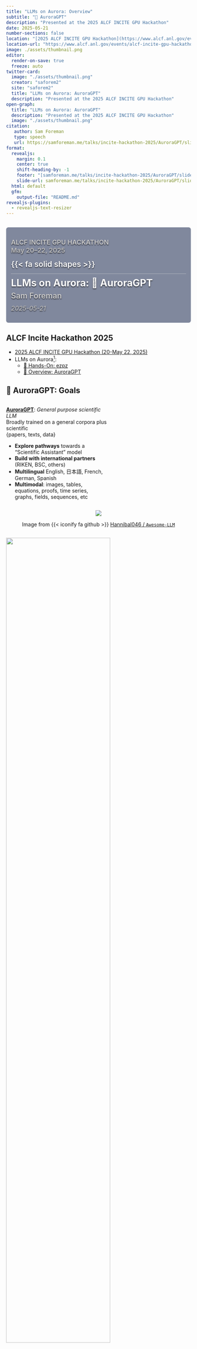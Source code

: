 ```yaml
---
title: "LLMs on Aurora: Overview"
subtitle: "🌌 AuroraGPT"
description: "Presented at the 2025 ALCF INCITE GPU Hackathon"
date: 2025-05-21
number-sections: false
location: "[2025 ALCF INCITE GPU Hackathon](https://www.alcf.anl.gov/events/alcf-incite-gpu-hackathon)"
location-url: "https://www.alcf.anl.gov/events/alcf-incite-gpu-hackathon"
image: ./assets/thumbnail.png
editor:
  render-on-save: true
  freeze: auto
twitter-card:
  image: "./assets/thumbnail.png"
  creator: "saforem2"
  site: "saforem2"
  title: "LLMs on Aurora: AuroraGPT"
  description: "Presented at the 2025 ALCF INCITE GPU Hackathon"
open-graph:
  title: "LLMs on Aurora: AuroraGPT"
  description: "Presented at the 2025 ALCF INCITE GPU Hackathon"
  image: "./assets/thumbnail.png"
citation:
   author: Sam Foreman
   type: speech
   url: https://samforeman.me/talks/incite-hackathon-2025/AuroraGPT/slides.html
format:
  revealjs:
    margin: 0.1
    center: true
    shift-heading-by: -1
    footer: "[samforeman.me/talks/incite-hackathon-2025/AuroraGPT/slides](https://samforeman.me/talks/incite-hackathon-2025/AuroraGPT/slides)"
    slide-url: samforeman.me/talks/incite-hackathon-2025/AuroraGPT/slides
  html: default
  gfm:
    output-file: "README.md"
revealjs-plugins:
  - revealjs-text-resizer
---
```



::: {.content-visible when-format="revealjs"}

## {background-image="assets/colorized-50.jpg" loading="lazy" style="data-background-size: cover;"}

::: {style="border-radius: 6px; text-align:left; padding: 10pt; margin-left: auto; margin-right: auto; line-height: 1.25lh!important; background-color: hsla(222, 88%, 13%, 0.5);"}

::: {.flex-container style="text-shadow: 0 2px 3px rgba(0, 0, 0, 0.7); justify-content: space-between; align-content: flex-start; border-bottom: 1px solid hsla(360, 0%, 90%, 0.5);"}
::: {style="font-size: 1.25em; font-weight: 600;"}
[ALCF INCITE GPU HACKATHON]{style="color: hsla(0, 0%, 80%, 1.0)!important;"}  
[May 20--22, 2025]{style="color: hsla(0, 0%, 75%, 1.0)!important;"}
:::

[{{< fa solid shapes >}}]{style="font-size: 1.5em; font-weight: 600; color:#FFFFFF"}
:::

[LLMs on Aurora: 🌌 AuroraGPT]{style="font-size: 1.9em; font-weight: 700; text-shadow: 0 2px 3px rgba(0, 0, 0, 0.7); color:hsla(0, 0%, 100%, 1.0); margin-block: 1rem;"}

[Sam Foreman]{style="color:hsla(0, 0%, 80%, 1.0);font-size: 1.5em; font-weight: 600; text-shadow: 0 2px 3px rgba(0, 0, 0, 0.7); "}

[_2025-05-21_]{style="color:hsla(0, 0%, 75%, 1.0);font-size: 1.2em; font-weight: 500; text-shadow: 0 2px 3px rgba(0, 0, 0, 0.7);"}
:::

:::

## ALCF Incite Hackathon 2025 {background-color="white"}

- [2025 ALCF INCITE GPU Hackathon (20-May 22, 2025)](https://www.alcf.anl.gov/events/alcf-incite-gpu-hackathon)
- LLMs on Aurora[^my-talks]:
  - [🍋 Hands-On: ezpz](https://samforeman.me/talks/incite-hackathon-2025/ezpz/slides)
  - [🌌 Overview: AuroraGPT](https://samforeman.me/talks/incite-hackathon-2025/AuroraGPT)

[^my-talks]: _my_ talks can be found at:
    [https://samforeman.me/talks/incite-hackathon-2025](https://samforeman.me/talks/incite-hackathon-2025)


## 🎯 AuroraGPT: Goals {.smaller background-color="white"}

::: {.flex-container style="justify-content: space-around;"}

::: {.column style="width: 55%"}

::: {.blue-card}
[**AuroraGPT**](https://auroragpt.anl.gov): _General purpose scientific LLM_  
Broadly trained on a general corpora plus scientific  
{papers, texts, data}
:::

- **Explore pathways** towards a "Scientific Assistant" model
- **Build with international partners** (RIKEN, BSC, others)
- **Multilingual** English, 日本語, French, German, Spanish
- **Multimodal**: images, tables, equations, proofs, time series,  graphs, fields, sequences, etc
:::

::: {.column style="text-align: center;"}

::: {#fig-awesome-llm}
![](./assets/llms.gif)

Image from {{< iconify fa github >}}
[Hannibal046 / `Awesome-LLM`](https://github.com/Hannibal046/Awesome-LLM)
:::

:::

:::

::: {#fig-timeline}
![](./assets/timelines.png){width="75%" style="margin-left:auto;margin-right:auto;"}

Credit to the entire AuroraGPT team for slides.
:::

::: {.notes}
- Here to talk about AuroraGPT, Argonne's internal effort to build a general
  purpose scientific LLM, broadly trained on a general corpora of text +
  scientific {papers, text, data}
- As part of this effort, we plan to...
    - Explore pathways, build with international partners, multi-{lingual, modal}
- Rough timeline of the project and deliverables:
    - 202{3,4}: text-only models, plan to release a series of {7B, 70B, 1T} models
    - 202{4,5}: Basic multi-modal models
    - 202{5,6}: Advanced scientific multimodal models
:::

## 🦙 Issues with "Publicly Available" LLMs {background-color="white"}

- **Trust** and **Safety**:
  - Skepticism about deployment in critical infrastructure
  - Correctness and reliability of model outputs

- **Transparency**:
  - Data governance, _what was used for pre-training_? fine-tuning?
    - **generally unknown**
  - What is _open source_?
    - Model weights?
    - Pre-training \{code, logs, metrics\} ?

::: {.notes}
- Why are we doing this? 
- What is the issue with current LLMs?
  - **Trust and safety**
    - Hallucinations, false confidence
    - Can this be reliably mitigated?
    - Scaling up inference compute seems to help
      - reasoning models, TTT, etc.
  - **Transparency**
    - Different frontier labs have different definitions of "open source"
    - e.g. Llama no longer releases base models
      - Libgen ??
    - AllenAI institute, olmo models good example
:::

## 🧪 AuroraGPT: Open Science Foundation Model {background-color="white"}

::: {#fig-aurora-gpt .r-stretch style="vertical-align:center;"}
![](./assets/AuroraGPT.svg)

High-level overview of AuroraGPT project
:::

::: {.notes}
- AuroraGPT will be a publicly distributed, open source foundation model for
open science
- Is being trained on:
  - Scientific / engineering structured data
  - General text, media, news, etc.
  - Large amounts of low to medium quality data
  - Much less high quality data (that is publicly available for use)
- This data is then cleaned, processed, de-duplicated and used for the initial
pre-training phase of the model
- The vast majority of the overall compute is spent during this initial
pre-training phase
  - This is the group I help to lead and will be talking a bit about today
- The initial pre-training phase is currently underway
  - Eventually, given a bit of time, effort and magic, the model will be
    ready for fine-tuning and additional training for a variety of downstream
    tasks
- The pretrained model will then be handed off for additional fine-tuning on a
variety of downstream tasks
  - Scientific discovery
  - Accelerate scientific tasks
  - Digital twins
  - Inverse design
  - Code optimization
  - Accelerated simulations
  - Autonomous experiments
  - Co-design
- Becoming increasingly clear that LLMs have the potential to drastically
accelerate computational science
  - We've seen this already for {GenSLMs, Weather / Climate / Earth Systems
    Modeling, Particle Physics, etc.}
:::

## 📊 AuroraGPT: Outcomes {background-color="white"}

- **Datasets and data pipelines** for preparing science training data
- **Software infrastructure and workflows** to train, evaluate and deploy LLMs
  at scale for scientific resarch purposes

    - {{< fa brands github >}} [argonne-lcf/Megatron-DeepSpeed](https://github.com/argonne-lcf/Megatron-DeepSpeed)  
      [End-to-end training and inference, on _any_ GPU cluster]{.dim-text}
    - {{< fa brands github >}} [argonne-lcf/inference-endpoints](https://github.com/argonne-lcf/inference-endpoints)  
      [Inference endpoints for LLMs, hosted @ ALCF]{.dim-text}

- **Evaluation of state-of-the-art LLM Models**:
    - Determine where they fall short in deep scientific tasks
    - Where deep data may have an impact

## 📚 What do we hope to get? {background-color="white"}

- **Assessment of the approach** of augmenting web training data with two forms
  of data specific to science:
    - Full text scientific papers
    - Structured scientific datasets (suitably mapped to narrative form)
- **Research grade artifacts** (**models**) for scientific community for
  adaptation for downstream uses[^mprot-dpo]
- **Promotion of responsible AI** best practices where we can figure them out
- **International Collaborations** around the long term goal of _AGI for science_

[^mprot-dpo]:|
    🔔 Gordon Bell Finalist: [MProt-DPO](https://dl.acm.org/doi/10.1109/SC41406.2024.00013) [@mprot-dpo2024]

::: {.notes}
- Deliverables:
    - datasets, pipelines
    - software infrastructure, workflows to interface with science applications
    - checkpoints, models, logs, workbook, insights, etc.
- Hope to understand:
    - How different state-of-the-art models perform at different scientific tasks
    - where deep data may have an impact
    - feasibility of generically augmenting text with scientific structured data
- Huge undertaking that will require large international collaborations around
  long term goal of AGI for science
- Extra points:
    - Well known that LLMs are good for non-consequential tasks
    - Known to "hallucinate" and create false information
    - Can this be mitigated reliably ??
:::

## 🌌 Aurora {background-color="white"}

::: {.flex-container style="align-items: center;"}

::: {.column style="width:5%;"}

::: {#tbl-aurora}

| <!-- --> | <!-- --> |
|---------:|:--------|
| Racks    |    166   |
| Nodes    |  10,624  |
| CPUs     |  21,248  |
| GPUs     |  63,744  |
| NICs     |  84,992  |
| HBM      |   8 PB   |
| DDR5c    |   10 PB  |

Aurora Specs {.responsive .striped .hover}

:::

:::

::: {.column style="text-align:center"}

::: {#fig-aurora .r-stretch}
![](./assets/aurora.png)

Aurora: [Fact Sheet](https://www.alcf.anl.gov/sites/default/files/2024-07/Aurora_FactSheet_2024.pdf).
:::

🏆 [Fastest AI system in the world](https://www.intel.com/content/www/us/en/newsroom/news/intel-powered-aurora-supercomputer-breaks-exascale-barrier.html)

:::

:::

<!--
> Argonne's exascale system will be used to dramatically advance scientific
> discovery and innovation.
-->

## 🤖 ALCF AI Testbed {background-color="white"}

- ALCF AI Testbed Systems are in production and
  [available for allocations](https://accounts.alcf.anl.gov/#/allocationRequests)
  to the research community
- Significant improvement in time-to-solution and energy-efficiency for diverse
  AI for science applications.
- [NAIRR Pilot](https://nairrpilot.org/)

::: {.red-card style="color: #FF5252; font-size:90%;"}
Up to $≈$ **25**$\times$ throughput improvement for genomic FMs
with **6.5**$\times$ energy efficiency
:::

::: {.flex-container style="align-items: flex-start; gap: 2pt; text-align:left;"}

::: {#fig-sambanova .column style="width:22%; text-align: left;"}
![](./assets/sambanova.jpeg)

**SambaNova SN-30** 2nd Gen, 8 nodes with 64 AI Accelerators
:::

::: {#fig-graphcore .column style="width:22%; text-align:left;"}
![](./assets/graphcore.png)

**Graphcore Bow**: Pod-64 configuration with 64 accelerators
:::

::: {#fig-cerebras .column style="width:22%; text-align:left;"}
![](./assets/cerebras.jpeg)

**Cerebras**: 2x CS-2 WSE with Memory-X and Swarm-X technologies
:::

::: {#fig-groq .column style="width:22%; text-align:left;"}
![](./assets/groq.jpeg)

**GroqRack**: 9 nodes, 8 GroqChip v1.5 Tensor streaming processors accelerators per node
:::

:::

## 👥 Team Leads {.smaller background-color="white"}

<!--

| Team                  | Lead(s)           |                                                            |
| :----:                | :--------         | :--------------------------------------------------------: |
| **Planning**          | Rick Stevens      | ![](./assets/team/rick-stevens.png){height="40pt"}         |
|                       | Ian Foster        | ![](./assets/team/ian-foster.png){height="40pt"}           |
|                       | Rinku Gupta       | ![](./assets/team/rinku-gupta.png){height="40pt"}          |
|                       | Mike Papka        | ![](./assets/team/mike-papka.png){height="40pt"}           |
|                       | Fangfang Xia      | ![](./assets/team/fangfang-xia.png){height="40pt"}         |
| **Data**              | Ian Foster        | ![](./assets/team/ian-foster.png){height="40pt"}           |
|                       | Robert Underwood  | ![](./assets/team/robert-underwood.png){height="40pt"} |
| **Models + Training** | Venkat Vishwanath | ![](./assets/team/venkat.jpg){height="40pt"}               |
|                       | Sam Foreman       | ![](./assets/team/sam-foreman.png){height="40pt"}          |
|                       | Sam Foreman       | ![](./assets/team/sam-foreman.png){height="40pt"}          |
| **Inference**         | Eliu Huerta       | ![](./assets/team/eliu-huerta.png){height="40pt"}          |
|                       | Azton Wells       | ![](./assets/team/azton-wells.png){height="40pt"}          |
: Team Leads {#tbl-team-leads}
| **Models / Training** | Venkat Vishwanath | ![](./assets/team/venkat-vishwanath.png){height="40pt"} |
|                       | Robert Underwood  | ![](./assets/team/robert-underwood.png){height="40pt"}     |
-->

::: {style="font-size: 90%;"}

::: {.flex-container style="text-align: center; align-items: center;"}
**Planning**

![Rick Stevens[^lead]](./assets/team/rick-stevens.png){height="75pt"}

![Ian Foster](./assets/team/ian-foster.png){height="75pt"}

![Rinku Gupta](./assets/team/rinku-gupta.png){height="75pt"}

![Mike Papka](./assets/team/mike-papka.png){height="75pt"}

![Arvind Ramanathan](./assets/team/arvind-ramanathan.png){height="75pt"}

![Fangfang Xia](./assets/team/fangfang-xia.png){height="75pt"}
:::

::: {.flex-container style="text-align: center;"}
::: {.col}
**Data**

![Ian Foster](./assets/team/ian-foster.png){height="75pt"}

![Robert Underwood](./assets/team/robert-underwood.png){height="75pt"}
:::

::: {.col}
**Training**

![Venkat Vishwanath](./assets/team/venkat-vishwanath.png){height="75pt"}  

![[Sam Foreman]{style="color: #ff1a8f; background-color: oklch(from #ff1a8f calc(l * 1.15) c h / 0.1); font-weight: 500;"}](./assets/team/sam-foreman.png){height="75pt"}
:::

::: {.col}
**Evaluation**

![Franck Cappello](./assets/team/franck-cappello.png){height="75pt"}

![Sandeep Madireddy](./assets/team/sandeep-madireddy.png){height="75pt"}  

![Bo Li](./assets/team/bo-li.png){height="75pt"}
:::

::: {.col}
**Post**

![Eliu Huerta](./assets/team/eliu-huerta.png){height="75pt"}

![Azton Wells](./assets/team/azton-wells.png){height="75pt"}
:::

::: {.col}
**Inference**

![Rajeev Thakur](./assets/team/rajeev-thakur.png){height="75pt"}
:::

::: {.col}
**Comms**

![Charlie Catlett](./assets/team/charlie-catlett.png){height="75pt"}

![David Martin](./assets/team/david-martin.png){height="75pt"}
:::

::: {.col}
**Distribution**

![Brad Ullrich](./assets/team/brad-ullrich.png){height="75pt"}
:::

:::

:::

[^lead]: Lead

## 🤝 Teams {auto-animate=true background-color="white"}

::: {.flex-container}

::: {.column}
- **Planning**
- **Data Prep**
    - Accumulate 20+ T tokens of high-quality scientific text and structured data
- [**Models / Training**]{style="background: oklch(from #ff1a8f calc(l * 1.15) c h / 0.1); border: 1px solid #ff1a8f; border-radius: 0.25px;"}[^me]
    - Train (entirely from scratch) a series of models on publicly available data
- **Evaluation**
    - Skills, trustworthiness, safety, robustness, privacy, machine ethics

[^me]: Co-led by: Venkat Vishwanath, **Sam Foreman**
:::

::: {.column}
- **Post-Training**
    - Fine-tuning, alignment
- **Inference**
    - Model serving, API development / public-facing web services
- **Distribution**
    - Licensing, generating and distributing artifacts for public consumption
- **Communication**
:::

:::

## 📚 Data {background-color="white"}

::: {.green-card}
✅ **Goal**: Assemble a large corpus of documents (general and scientific) to train and fine-tune AuroraGPT models
:::

- **Challenges**: Avoid / detect contamination with benchmarks
    - Respect copyright (ACM Digital Library), privacy, and ethical
      considerations
- **Performance Challenges**: _High throughput_ data processing
    - Converting PDF $\rightarrow$ text (math formula, figures)
    - Convert science information (data) into text (narratives)
    - De-duplication (syntactic and semantic) of scientific documents (to avoid
      memorization, bias)
- **Quantity**: Considering 20+ Trillion tokens $\rightarrow\approx$ 100M
  papers
- **Domains**: All (long-term) scientific domains, starting with:
    - Material science, Physics, Biology, Computer Science, Climate Science

## ⏱️  Dataset Processing {background-color="white"}

- To train a fixed model on trillions of tokens requires:
    1. **Aggregating** data from multiple different _corpora_  
       (e.g. ArXiv, Reddit, StackExchange, GitHub, Wikipedia, etc.)
    1. **Sampling** _each training batch_ according to a fixed distribution
       across corpora
    1. **Building** indices that map batches of tokens into these files
       (indexing)

  ::: {.red-card}
  The original implementation was _slow_:

  - Designed to run _serially_ on a **single device**
  - **Major bottleneck** when debugging data pipeline at scale
  :::

## 🚀 Accelerating Dataset Processing: Results {background-color="white"}

::: {.flex-container style="padding: 10pt; justify-content: space-around; align-items: flex-start;"}

::: {.column style="width:25%;"}

- Original implementation:
  - **Slow**!
  - [🐌 \~ 1 hr]{.dim-text}/2T tokens

- [x] Fix:
  - Wrote _asynchronous_, **distributed** implementation
  - _significantly_ improves performance (**30x** !!)
  - 🏎️💨 [\~ **2 min**]{style="color:#2296F3;"}/2T tokens

:::

::: {.column}
![Time spent preparing 2T tokens](./assets/data-processing.svg){#fig-data-processing .r-stretch}
:::

:::

## 🦜 Model Training {.smaller background-color="white"}

:::: {.flex-container style="text-align: left; width: 100%; justify-content: space-around; line-height: 1em; gap: 5pt;"}

::: {.column .green-card style="margin:unset;"}

✅ [**Goals**]{style="color: var(--green-fg);"}

- Want training runs at scale to be:
    - efficient
    - stable
    - reproducible
- This requires:
    - robust data pipelines / file IO
    - effectively overlapping compute with communication
    - stability across {network, filesystem, machine}
- 3D / Multi-dimensional Parallelism strategies
- Large batch training
- Second order optimizers
- Sub-quadratic attention
- State space models
- _Highly optimized GPU kernels_
:::

::: {.column .red-card}

❌ [**Challenges**]{style="color: var(--quarto-scss-export-re);"}

- _Looong time_ to train, can be:
    - weeks (even months) of continuous training
    - order of magnitude longer than typical NN training jobs
- Stability issues:
    - failures are expensive (but inevitable)
    - stragglers common at scale
- Individual jobs are:
    - **fragile**
    - only as good as the worst rank
    - one hang or bad worker can crash job
    - network / filesystem / other-user(s) dependent
- Cost / benefits of different collective communication algorithms
    - depend on optimized / efficient implementations
- Network performance
- _Highly optimized GPU kernels_
:::

::::

::: aside
{{< iconify fa github >}} [argonne-lcf / Megatron-DeepSpeed](https://github.com/argonne-lcf/Megatron-DeepSpeed)
:::


<!--

## 📉 Loss Curve {background-color="white"}

::: {.content-visible when-format="html" unless-format="revealjs"}
::: {#fig-loss-curve}
![](./assets/train-val-loss-vs-tokens-wide.svg){.width="90%" style="margin-left:auto;margin-right:auto;"}

Loss curve during training on 2T tokens.
:::
:::

::: {.content-visible when-format="revealjs"}
::: {#fig-loss-curve}
![](./assets/train-val-loss-vs-tokens-medium.svg){width="90%" style="margin-left:auto;margin-right:auto;"}

Loss curve during training on 2T tokens.
:::
:::

-->

## 📉 Loss Curve: Training AuroraGPT-7B on 2T Tokens {background-color="white"}

::: {.content-visible when-format="html" unless-format="revealjs"}
::: {#fig-loss-curve}
![](./assets/train-val-loss-vs-tokens-wide.svg){.width="90%" style="margin-left:auto;margin-right:auto;"}

Loss curve during training on 2T tokens.
:::
:::

::: {.content-visible when-format="revealjs"}
::: {#fig-loss-curve}
![](./assets/train-val-loss-vs-tokens-medium.svg){width="90%" style="margin-left:auto;margin-right:auto;"}

Loss curve during training on 2T tokens.
:::
:::

## 🤔 Evaluating FM Skills for Science {background-color="white"}

- What to measure?
  - **Knowledge Extraction, Retrieval, Distillation, Synthesis**: LLM is
    provided a question or instruction and a truthful answer is expected
  - **Text Grounded**: Answers are expected to be fully grounded on
    peer-reviewed references to support responses
  - **Reasoning**: LLMs are expected to solve deductive (prove a theory or
    hypothesis from formal logic and observations), inductive (validate /
    explain observations from theories) problems
  - **Creativity**: A creative answer is expected from a question or
    instruction
      - thoughtful dialogue, coding, etc.

## ⚖️  Evaluating FM Skills for Science: Criteria {background-color="white"}

- Criteria for all of the above:
  - **Correctness** of facts
  - **Accuracy** of solutions and inferences
  - **Reliability** consistently good in quality or performance
  - **Speed** how fast to produce a response
  - **\# shots** how many examples are needed for good quality
    - Extent of _prompt engineering_

## 🧬 MProt-DPO: Scaling Results {.smaller background-color="white"}

::: {.columns}

::: {.column style="width:70%;"}

::: {.flex-container style="align-items: center; text-align: center; margin-left: auto; margin-right: auto;"}

::: {#fig-mprot-3p5B-scaling0}
![](./assets/mprot-3p5B-scaling-2.svg){width=100% style="margin:0; padding-unset;"}

Scaling results for `3.5B` model across ~38,400 GPUs
:::

:::

:::

::: {.column style="width:30%;"}

- ~ [4 EFLOPS]{.highlight-blue} @ Aurora
- 38,400 XPUs  
  = 3200 \[node\] x 12 \[XPU / node\]

- 🔔 Gordon Bell Finalist[^mprot-dpo]:
  - [MProt-DPO: Breaking the ExaFLOPS Barrier for Multimodal Protein Design Workflows](https://dl.acm.org/doi/10.1109/SC41406.2024.00013)
  

:::

:::

[^mprot-dpo]: [@mprot-dpo2024]

<!-- [^aggregate]:  -->
<!-- [^gb-finalist]: 🔔 Gordon Bell Finalist: [MProt-DPO](https://dl.acm.org/doi/10.1109/SC41406.2024.00013) [@mprot-dpo2024] -->
<!-- Scaling results[^gb-finalist] for `3.5B` Model -->


<!--
## 🌎  Aeris: Scaling Results

::: {#tbl-aeris}


| Model     | #Nodes | DP  | GBS  | TFLOPS/tile | MFU  | EF(S) | EF(P) |
|-----------|--------|-----|------|-------------|------|-------|-------|
| 0.6B      | 2304   | 32  | 1152 | 19.0        | 9%   | 0.53  | 0.59  |
| 4B        | 4352   | 8   | 576  | 18.3        | 8%   | 0.95  | 1.00  |
| 16B       | 8704   | 16  | 1152 | **42.7**    | **20%**|**4.46**|**5.09**|
| 37B       | **9000**| 5  | **500**| 32.3        | 16%  | 3.80  | 3.98  |


Sustained and peak training throughput for Aeris on Aurora, across different
model sizes.  
Note: `EF(S)` -- sustained ExaFLOPS, `EF(P)` -- peak ExaFLOPS {.responsive .striped .hover}

:::

::: aside

The gap between peak and sustained ExaFLOPS is primarily due to the time spent on the
optimizer step and gradient reduction. These components occur outside the
pipelined forward-backward pass and thus contribute to the reduction in
sustained throughput relative to the peak.

:::
-->


## 📓 References  {background-color="white"}

::: {.flex-container style="gap: 2pt;"}

::: {.column}
- {{< fa brands github >}} [argonne-lcf / `Megatron-DeepSpeed`](https://github.com/argonne-lcf/Megatron-DeepSpeed)  
    [For the largest of large language models.]{.dim-text}
- {{< fa brands github >}} [saforem2 / `ezpz`](https://github.com/saforem2/ezpz)  
    [Distributed training, ezpz. 🍋]{.dim-text}
- 📊 See my other slides at [samforeman.me/talks](https://samforeman.me/talks):
    - [LLMs from Scratch](https://saforem2.github.io/llm-workshop-talk)
    - [Creating Small(\~ish) LLMs](https://saforem2.github.io/LLM-tutorial)
    - [Parallel Training Techniques](https://saforem2.github.io/parallel-training-slides)
    - [LLMs on Polaris](https://samforeman.me/talks/llms-on-polaris/#/title-slide)
    - [Training LLMs at Scale](https://samforeman.me/talks/llms-at-scale/)
:::

::: {.column}
- 👀 See also:
    - [New international consortium for generative AI models for science](https://www.anl.gov/article/new-international-consortium-formed-to-create-trustworthy-and-reliable-generative-ai-models-for)
    - [PyTorch Distributed Overview](https://pytorch.org/tutorials/beginner/dist_overview.html)
    - [🤗 Efficient Training on Multiple GPUs](https://huggingface.co/docs/transformers/en/perf_train_gpu_many)
    - [Getting Started - DeepSpeed](https://www.deepspeed.ai/getting-started/)
  - 🕸️ [Quality Measures for Dynamic Graph Generative Models](https://openreview.net/forum?id=8bjspmAMBk)  
    [@hosseini2025quality]
:::

:::

## ❤️ Thank you! {background-color="white"}

- Organizers
- Feel free to reach out!

    <split even>

    [<i class="fas fa-home"></i>](https://samforeman.me)
    [<i class="far fa-paper-plane"></i>](mailto:///foremans@anl.gov)
    [<i class="fab fa-twitter"></i>](https://www.twitter.com/saforem2)

    </split>

::: {.callout-note icon=false title="🙏 Acknowledgements" collapse="false"}

This research used resources of the Argonne Leadership Computing Facility,
which is a DOE Office of Science User Facility supported under Contract
DE-AC02-06CH11357.

:::

## 📑 Bibliography {background-color="white"}

- Refs:
    - @wei2022emergentabilitieslargelanguage
    - Animations from [The Illustrated Transformer](http://jalammar.github.io/illustrated-transformer/)

::: {#refs}
:::

## 🧬 MProt-DPO: Scaling Results {.smaller background-color="#1c1c1c"}

::: {.columns}

::: {.column #fig-mprot-3p5B-scaling}

![](./assets/mprot-3p5B-scaling-2.svg)

`3.5B` model
:::

::: {.column #fig-mprot-7B-scaling}

![](./assets/mprot-7B-scaling-2.svg)

`7B` model
:::

:::

## 🚂 Loooooooooong Sequence Lengths {.smaller background-color="#1c1c1c"}

::: {.flex-container style="align-items: center; justify-content: center;"}

![](/assets/anl.svg){style="height:50pt; margin: unset; padding: 0"}

[{{< iconify ic baseline-plus >}}]{.dim-text style="font-size: 2.0em;"}

![](/assets/deepspeed-logo-transparent.svg){style="height:50pt; margin: unset; padding: 0;"}

:::

- Working with
  [{{< fa brands microsoft >}} Microsoft/DeepSpeed](https://github.com/microsoft/DeepSpeed)
  team to enable longer sequence lengths (context windows) for LLMs
    - See my [blog post](https://samforeman.me/posts/auroragpt/long-sequences/) for additional details

::: {#fig-long-seq}

::: {.flex-container}

![25B](https://raw.githubusercontent.com/saforem2/scaling4science/main/assets/25B.svg)

![33B](https://raw.githubusercontent.com/saforem2/scaling4science/main/assets/33B.svg)

:::

Maximum (achievable) `SEQ_LEN` for both `25B` and `33B` models (See: @song2023ds4sci)

:::

::: aside
[{{< fa brands github >}} `scaling4science`](https://github.com/saforem2/scaling4science)  
[{{< fa brands github >}} `Megatron-DS-Benchmarking`](https://github.com/saforem2/Megatron-DS-Benchmarking)
:::

## ♻️  Life Cycle of the LLM {background-color="white"}

::: {.panel-tabset style="text-align:center"}

### 📝 Pre-training {background-color="white"}


::: {#fig-pretraining style="width:90%; text-align: center; margin-left: auto; margin-right: auto;"}

![](https://jalammar.github.io/images/gpt3/03-gpt3-training-step-back-prop.gif)

**Pre-training**: Virtually all of the compute used during pretraining phase
:::

### 🎀 Fine-Tuning {background-color="white"}

::: {#fig-fine-tuning style="width:90%; text-align: center; margin-left: auto; margin-right: auto;"}

![](https://jalammar.github.io/images/gpt3/10-gpt3-fine-tuning.gif)

**Fine-tuning**: Fine-tuning actually updates the model's weights to make the model better at a certain task.
:::

:::

## 🍎 Training LLMs {.smaller background-color="white"}

:::: {.flex-container style="align-items: flex-end;"}

::: {.column style="width:221pt;"}

::: {#fig-it-hungers}

![](https://github.com/saforem2/llm-lunch-talk/blob/main/docs/assets/it_hungers.jpeg?raw=true)

It's hungry!
:::

:::

::: {.column style="width:60%;"}

::: {#fig-evolution}

![](https://github.com/Mooler0410/LLMsPracticalGuide/raw/main/imgs/survey-gif-test.gif)

Visualization from @yang2023harnessing
:::

:::

::::


<!--
### 💾 Evaluating Checkpoints {background-color="white"}

```python
from typing import Optional
import os
from pathlib import Path

from transformers import LlamaForCausalLM, AutoTokenizer

tokenizer = AutoTokenizer.from_pretrained("meta-llama/Llama-2-7B-hf")

def load_model(ckpt_dir) -> LlamaForCausalLM:
    return LlamaForCausalLM.from_pretrained(ckpt_dir)

def eval_model(model, max_length: int, prompt: str) -> str:
    return (
        tokenizer.batch_decode(
            model.generate(
                **tokenizer(prompt, return_tensors="pt"),
                 max_length=max_length,
            ),
            clean_up_tokenization_spaces=True,
            skip_special_tokens=True,
        )[0]
    )

def load_and_eval_model_from_checkpoint(
        step: int,
        max_length: int = 64,
        prompt: Optional[str] = None,
        ckpt_root: Optional[os.PathLike | Path | str] = None,
) -> str:
    print(f"Loading model from checkpoint at global step: {step}")
    prompt = "What is it like in there?" if prompt is None else prompt
    ckpt_root = Path("checkpoints") if ckpt_root is None else Path(ckpt_root)
    ckpt_dir = ckpt_root.joinpath(f"global_step{step}")
    return (
        eval_model(
            model=load_model(ckpt_dir.as_posix())
            max_length=max_length,
            prompt=prompt,
        )
    )
```

### Model Evaluations {background-color="white"}

::: {.panel-tabset}

#### 7000

Tokens: 88B

```python
>>> print(load_checkpoint(7000))
Loading model from checkpoint at global step: 7000
"What is it like in there?"
"""
I'm not sure if it's a good idea to use a different name for the same thing,
but I'm sure it's a good idea to use a different name for the same thing.
I'm not sure if it's a good idea to use a different name for the same thing,
but I'm sure it's a good idea to use a different name for the same thing.
I'm not sure if it's a good idea to use a different name for the same thing,
but I'm sure it
"""
```

#### 12000

Tokens: 150B

```python
>>> print(load_checkpoint(12000))
Loading model from checkpoint at global step: 12000
"What is it like in there?"
"""
What is it like in there?
The people are very friendly and helpful.
What is it like in there?
The people are very friendly and helpful.
What is it like in there?
The people are very friendly and helpful.
What is it like in there?
The people are very friendly and helpful.
What is it like in there?
The people are very friendly and helpful.
What is it like in there?
"""
```

#### 17000

Tokens: 215B

```python
>>> print(load_checkpoint(17000))
Loading model from checkpoint at global step: 17000
"What is it like in there?"
"""
I’m not sure what to expect. I’m not sure what to expect from the people I’m
with. I’m not sure what to expect from the people I’m with. I’m not sure what
to expect from the people I’m with. I’m not sure what to expect from the people
I’m with.
I’m not sure what to expect from the people I’m with.
I’m not sure what to expect from the people I’m with.
I’m not sure what to expect from the people
"""
```

#### 22000

Tokens: 277B

```python
>>> print(load_checkpoint(22000))
Loading model from checkpoint at global step: 22000
"What is it like in there?"
"""
I’m a 20 year old guy from the UK. I’m a student at the University of
Manchester, studying Computer Science. I’m a big fan of the band, The Beatles,
and I’m a huge fan of the movie, The Wizard of Oz. I’m a huge fan of the band,
The Beatles, and I’m a huge fan of the movie, The Wizard of Oz.
I’m a big fan of the band, The Beatles, and I’m a huge fan of the movie
"""
```

#### 32000

Tokens: 400B

```python
>>> print(load_checkpoint(32000))
Loading model from checkpoint at global step: 32000
"What is it like in there?"
"""
I've been to the US and I've been to Canada.
In the US, it's a lot like the US.
In Canada, it's a lot like the US.
In the US, it's a lot like the US.
In Canada, it's a lot like the US.
In the US, it's a lot like the US.
In Canada, it's a lot like the US.
In the US, it's
"""
```

#### 40000

Tokens: 503B

```python
>>> print(load_checkpoint(40000))
Loading model from checkpoint at global step: 40000
"What is it like in there?"
"""
The first thing you notice when you enter the room is the size. It’s huge. It’s
like a football field. It’s a lot of space.
The second thing you notice is the light. It’s bright. It’s bright.
The third thing you notice is the sound. It’s loud. It’s loud.
The fourth thing you notice is the smell. It’s a lot of smells. It’s a lot of smells.
The fifth thing you notice is the temperature. It’s hot.
"""
```

:::
-->

<!-- ::: -->

<!--
- Being trained on:

  :::: {.flex-container style="flex-direction:row; justify-content: space-around;"}

  ::: {.flex-container style="flex-direction:column;"}

   🇺🇸English  
   🇯🇵日本語  
   🇫🇷French  
   🇩🇪Deutsch  
   🇪🇸Español[^bsc]  
   🇮🇹Italian  

  :::

  ::: {.flex-container style="flex-direction:column;"}

  🧪 scientific text  
  🖼️ images  
  📊 tables  
  ➕ equations  
  📖 proofs

  :::

  ::: {.flex-container style="flex-direction:column;"}

  📆 structured data  
  ⛓️ sequences  
  ⏰ time-series  
  🕸️ graphs  
  🌀 fields

  :::

  ::::

[^riken]:|
    [Argonne and RIKEN sign a MOU in support of AI for science](https://www.anl.gov/article/argonne-and-riken-sign-a-memorandum-of-understanding-in-support-of-ai-for-science)

[^bsc]:|
    Collaborations with Barcelona Supercomputing Center

-->


